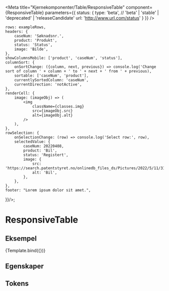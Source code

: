 
<Meta
    title="Kjernekomponenter/Table/ResponsiveTable"
    component={ResponsiveTable}
    parameters={{
        status: {
            type: 'beta', // 'beta' | 'stable' | 'deprecated' | 'releaseCandidate'
            url: 'http://www.url.com/status'
        }
    }}
/>

    rows: exampleRows,
    headers: {
        caseNum: 'Søknadsnr.',
        product: 'Produkt',
        status: 'Status',
        image: 'Bilde',
    },
    showColumnsMobile: ['product', 'caseNum', 'status'],
    columnSort: {
        onSortChange: ({column, next, previous}) => console.log('Change sort of column ' + column + ' to ' + next + ' from ' + previous),
        sortable: ['caseNum', 'product'],
        currentlySortedColumn: 'caseNum',
        currentDirection: 'notActive',
    },
    renderCell: {
        image: (imageObj) => (
            <img
                className={classes.img}
                src={imageObj.src}
                alt={imageObj.alt}
            />
        ),
    },
    rowSelection: {
        onSelectionChange: (row) => console.log('Select row:', row),
        selectedValue: {
            caseNum: 20220408,
            product: 'Bil',
            status: 'Registert',
            image: {
                src: 'https://search.patentstyret.no/onlinedb_files_ds/Pictures/2022/5/11/310547.jpg',
                alt: 'Bil',
            },
        },
    },
    footer: "Lorem ipsum dolor sit amet.",
}}/>;

# ResponsiveTable

## Eksempel

<Canvas>
    <Story name="Eksempel">
        {Template.bind({})}
    </Story>
</Canvas>


## Egenskaper
<ArgsTable story='Eksempel' />

## Tokens
<TokensTable
    componentName='table'
    description
    jsonKey='component.table'
    showPreview={false}
/>
